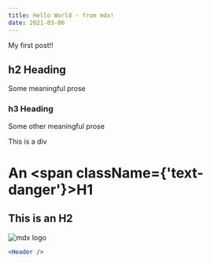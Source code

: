 ```yaml
---
title: Hello World - from mdx!
date: 2021-03-06
---
```



My first post!!

## h2 Heading

Some meaningful prose

### h3 Heading

Some other meaningful prose

<div className={'text-success'}>This is a div</div>

# An <span className={'text-danger'}>H1</span>

## This is an H2

![mdx logo](./gradient.jpg)

```jsx
<Header />

```